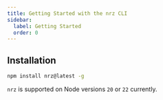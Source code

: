 ```yaml
---
title: Getting Started with the nrz CLI
sidebar:
  label: Getting Started
  order: 0
---
```


## Installation

```bash
npm install nrz@latest -g
```

`nrz` is supported on Node versions `20` or `22` currently.
